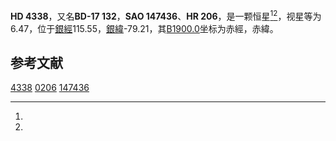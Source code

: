{{Starbox begin
| name = HD 4338
}}
{{Starbox observe
| epoch = [[J2000.0|J2000.0]]
| constell = {{星座名待查}}<ref name=SIMBAD>{{cite web
 | url=http://simbad.u-strasbg.fr/simbad/sim-id?Ident=HR+206
 | title=Pulsating variable Star
 | publisher=Centre de Données astronomiques de Strasbourg
 | work=SIMBAD
 | accessdate=2012-07-13
 | archive-date=2016-03-19
 | archive-url=https://web.archive.org/web/20160319053054/http://simbad.u-strasbg.fr/simbad/sim-id?Ident=HR+206
 | dead-url=no
 }}</ref><ref name=DATA>{{cite web
 | url=http://vizier.u-strasbg.fr/viz-bin/VizieR-5?-out.add=.&-source=5050&-corr=PK=HR&-out.max=9999&HR=206
 | title=VizieR Detailed Page
 | accessdate=2012-07-13
 | archive-date=2016-03-04
 | archive-url=https://web.archive.org/web/20160304223943/http://vizier.u-strasbg.fr/viz-bin/VizieR-5?-out.add=.&-source=5050&-corr=PK=HR&-out.max=9999&HR=206
 | dead-url=no
 }}</ref>
| 星官 = 
| ra = {{RA|0|45|41.7}}<ref name=SIMBAD /><ref name=DATA />
| dec = {{DEC|-16|25|27}}<ref name=SIMBAD /><ref name=DATA />
| appmag_v = 6.47<ref name=SIMBAD /><ref name=DATA />
}}
{{Starbox character
| class = F1IVn<ref name=SIMBAD /><ref name=DATA />
| b-v = 0.31<ref name=SIMBAD /><ref name=DATA />
| u-b = <ref name=SIMBAD /><ref name=DATA />
| r-i = <ref name=SIMBAD /><ref name=DATA />
| variable = 
}}
{{Starbox astrometry
| radial_v = 
| prop_mo_ra = 0
| parallax = 
| p_error = 
}}
{{Starbox catalog
| names =BD-17 132，[[SAO星表|SAO]] 147436，[[HD星表|HD]] 4338，[[HR星表|HR]] 206}}
{{Starbox reference |Simbad=HR+206}}
{{Starbox end}}

'''HD 4338'''，又名'''BD-17 132'''，'''SAO 147436'''、'''HR 206'''，是一颗恒星<ref name=SIMBAD /><ref name=DATA />，视星等为6.47，位于[[銀道座標系|銀經]]115.55，[[銀道座標系|銀緯]]-79.21，其[[B1900.0|B1900.0]]坐标为赤經{{RA|0|40|41.7}}，赤緯{{DEC|-16|-79.21|16}}。

== 参考文献 ==
{{reflist}}

{{star-stub}}

[[Category:HD和HDE天體|4338]]
[[Category:HR天體|0206]]
[[Category:SAO天體|147436]]